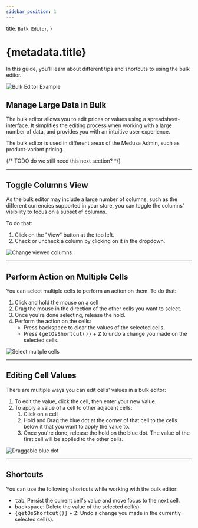 ```yaml
---
sidebar_position: 1
---
```



  title: `Bulk Editor`,
}

# {metadata.title}

In this guide, you'll learn about different tips and shortcuts to using the bulk editor.

![Bulk Editor Example](https://res.cloudinary.com/dza7lstvk/image/upload/v1739535694/User%20Guide/Screenshot_2025-02-14_at_2.20.10_PM_wjsfcg.png)

## Manage Large Data in Bulk

The bulk editor allows you to edit prices or values using a spreadsheet-interface. It simplifies the editing process when working with a large number of data, and provides you with an intuitive user experience.

The bulk editor is used in different areas of the Medusa Admin, such as product-variant pricing.

{/* TODO do we still need this next section? */}

---

## Toggle Columns View

As the bulk editor may include a large number of columns, such as the different currencies supported in your store, you can toggle the columns' visibility to focus on a subset of columns.

To do that:

1. Click on the "View" button at the top left.
2. Check or uncheck a column by clicking on it in the dropdown.

![Change viewed columns](https://res.cloudinary.com/dza7lstvk/image/upload/v1739536402/User%20Guide/Screenshot_2025-02-14_at_2.32.59_PM_a6sf4t.png)

---

## Perform Action on Multiple Cells

You can select multiple cells to perform an action on them. To do that:

1. Click and hold the mouse on a cell
2. Drag the mouse in the direction of the other cells you want to select.
3. Once you're done selecting, release the hold.
4. Perform the action on the cells:
    - Press <Kbd>backspace</Kbd> to clear the values of the selected cells.
    - Press <Kbd>{getOsShortcut()}</Kbd> + <Kbd>Z</Kbd> to undo a change you made on the selected cells.

![Select multple cells](https://res.cloudinary.com/dza7lstvk/image/upload/v1739536835/User%20Guide/Screenshot_2025-02-14_at_2.40.17_PM_bcygtk.png)

---

## Editing Cell Values

There are multiple ways you can edit cells' values in a bulk editor:

1. To edit the value, click the cell, then enter your new value.
3. To apply a value of a cell to other adjacent cells:
    1. Click on a cell
    2. Hold and Drag the blue dot at the corner of that cell to the cells below it that you want to apply the value to.
    3. Once you're done, release the hold on the blue dot. The value of the first cell will be applied to the other cells.

![Draggable blue dot](https://res.cloudinary.com/dza7lstvk/image/upload/v1739537029/User%20Guide/Screenshot_2025-02-14_at_2.43.22_PM_bcefnr.png)

---

## Shortcuts

You can use the following shortcuts while working with the bulk editor:

- <Kbd>tab</Kbd>: Persist the current cell's value and move focus to the next cell.
- <Kbd>backspace</Kbd>: Delete the value of the selected cell(s).
- <Kbd>{getOsShortcut()}</Kbd> + <Kbd>Z</Kbd>: Undo a change you made in the currently selected cell(s).
